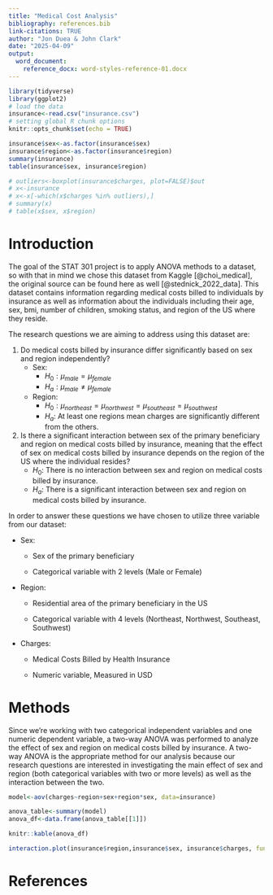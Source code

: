 ```yaml
---
title: "Medical Cost Analysis"
bibliography: references.bib
link-citations: TRUE
author: "Jon Duea & John Clark"
date: "2025-04-09"
output: 
  word_document:
    reference_docx: word-styles-reference-01.docx
---
```


```r
library(tidyverse)
library(ggplot2)
# load the data
insurance<-read.csv("insurance.csv")
# setting global R chunk options
knitr::opts_chunk$set(echo = TRUE)
```

```r
insurance$sex<-as.factor(insurance$sex)
insurance$region<-as.factor(insurance$region)
summary(insurance)
table(insurance$sex, insurance$region)

# outliers<-boxplot(insurance$charges, plot=FALSE)$out
# x<-insurance
# x<-x[-which(x$charges %in% outliers),]
# summary(x)
# table(x$sex, x$region)
```

# Introduction

The goal of the STAT 301 project is to apply ANOVA methods to a dataset, so with that in mind we chose this dataset from Kaggle [@choi_medical], the original source can be found here as well [@stednick_2022_data]. This dataset contains information regarding medical costs billed to individuals by insurance as well as information about the individuals including their age, sex, bmi, number of children, smoking status, and region of the US where they reside.

The research questions we are aiming to address using this dataset are:

1.  Do medical costs billed by insurance differ significantly based on sex and region independently?
    -   Sex:
        -   $H_0: \mu_{male}=\mu_{female}$
        -   $H_a: \mu_{male}\ne\mu_{female}$
    -   Region:
        -   $H_0: \mu_{northeast}=\mu_{northwest}=\mu_{southeast}=\mu_{southwest}$
        -   $H_a:$ At least one regions mean charges are significantly different from the others.
2.  Is there a significant interaction between sex of the primary beneficiary and region on medical costs billed by insurance, meaning that the effect of sex on medical costs billed by insurance depends on the region of the US where the individual resides?
    -   $H_0:$ There is no interaction between sex and region on medical costs billed by insurance.
    -   $H_a:$ There is a significant interaction between sex and region on medical costs billed by insurance.

In order to answer these questions we have chosen to utilize three variable from our dataset:

-   Sex:

    -   Sex of the primary beneficiary

    -   Categorical variable with 2 levels (Male or Female)

-   Region:

    -   Residential area of the primary beneficiary in the US

    -   Categorical variable with 4 levels (Northeast, Northwest, Southeast, Southwest)

-   Charges:

    -   Medical Costs Billed by Health Insurance

    -   Numeric variable, Measured in USD

# Methods

Since we're working with two categorical independent variables and one numeric dependent variable, a two-way ANOVA was performed to analyze the effect of sex and region on medical costs billed by insurance. A two-way ANOVA is the appropriate method for our analysis because our research questions are interested in investigating the main effect of sex and region (both categorical variables with two or more levels) as well as the interaction between the two.

```r
model<-aov(charges~region+sex+region*sex, data=insurance)
```

```r
anova_table<-summary(model)
anova_df<-data.frame(anova_table[[1]])

knitr::kable(anova_df)

interaction.plot(insurance$region,insurance$sex, insurance$charges, fun=mean, xlab="Region of US", ylab="Average Medical Cost (USD)", col=c(2,4), trace.label = "Sex")
```

# References
